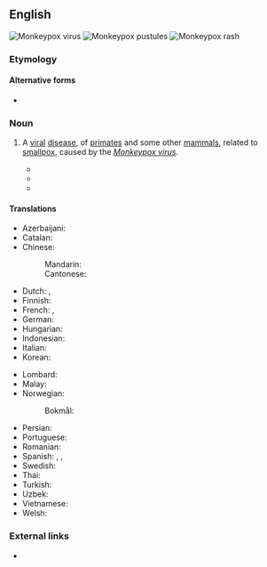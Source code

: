 {{also|monkey-pox|monkey pox}}
==English==
{{wikipedia|lang=en}}
{{commonscat}}
[[File:Two forms of the monkeypox virus (cropped).png|thumb|Monkeypox virus]]
[[File:MonkeyPoxCDC3.png|thumb|Monkeypox pustules]]
[[File:Monkeypox-Visuals-1200x675-02.jpg|thumb|Monkeypox rash]]
===Etymology===
{{compound|en|monkey|pox}}

====Alternative forms====
* {{alter|en|monkey-pox|monkey pox}}

===Noun===
{{en-noun|-}}

# {{lb|en|disease|nocat=1}} A [[viral]] [[disease]], of [[primate]]s and some other [[mammal]]s, related to [[smallpox]], caused by the ''[[Monkeypox virus]]''.
#: {{syn|en|mpox}}
#* {{quote-web
|en
|date=25 October 2018
|title=On the frontline against monkeypox in Central African Republic
|archiveurl=https://web.archive.org/web/20181025125919/https://www.france24.com/en/20181025-frontline-against-monkeypox-central-african-republic
|archivedate=25 October 2018
|work={{w|France 24}}
|text=In a remote southwestern pocket of the Central African Republic, doctor Patrick Karume and his small team are on the jungle frontline to quarantine a rare outbreak of '''monkeypox'''.}}
#* {{quote-web
|en
|date=July 16, 2021
|title=Dallas resident returns from Nigeria with case of monkeypox
|archiveurl=https://web.archive.org/web/20210716212815/https://apnews.com/article/lifestyle-health-africa-dallas-coronavirus-pandemic-15f2b68a8575d25454231d0d6108998b
|archivedate=16 July 2021
|work={{w|AP News}}
|text='''Monkeypox''' is a rare viral pox-like disease from the smallpox family, only milder. It can be transmitted through respiratory droplets, contact with body fluids or contact with an infected animal or animal products.<br>The first human case of '''monkeypox''' was recorded in 1970 in the Democratic Republic of Congo. The United States saw a large outbreak among humans in 2003 after the virus spread from imported African rodents to pet prairie dogs. However, this is believed to be the first '''monkeypox''' virus infection in a Texas resident, according to Dallas County health officials.}}
#* {{quote-journal|en|author=Joseph Goldstein|title=Officials Report a Possible Monkeypox Case in New York|work=The New York Times|date=2022-05-20|url=https://www.nytimes.com/2022/05/19/nyregion/monkeypox-case-ny.html|issn=0362-4331|passage=Clusters of '''monkeypox''' cases have recently been identified in Britain and Portugal, while Spain is investigating suspected cases of the virus.}}

====Translations====
{{trans-top|viral disease}}
* Azerbaijani: {{t|az|meymunçiçəyi}}
* Catalan: {{t|ca|verola del mico|f}}
* Chinese:
*: Mandarin: {{t|cmn|猴痘|tr=hóudòu}}
*: Cantonese: {{t|yue|猴痘|tr=hau4 dau6}}
* Dutch: {{t+|nl|apenpokken|p}}, {{t|nl|monkeypox}}
* Finnish: {{t+|fi|apinarokko}}
* French: {{t+|fr|variole du singe|f}}, {{t+|fr|variole simienne|f}}
* German: {{t|de|Affenpocken|p}}
* Hungarian: {{t+|hu|majomhimlő}}
* Indonesian: {{t+|id|cacar monyet}}
* Italian: {{t|it|vaiolo delle scimmie|m}}
* Korean: {{t|ko|원숭이두창}}
{{trans-mid}}
* Lombard: {{t|lmo|vareul de li símie|m}}
* Malay: {{t|ms|cacar monyet}}
* Norwegian:
*: Bokmål: {{t+|nb|apekopper|m-p}}
* Persian: {{t|fa|آبله‌میمون}}
* Portuguese: {{t|pt|varíola dos macacos|m}}
* Romanian: {{t|ro|variola maimuței|f}}
* Spanish: {{t|es|viruela del mono|f}}, {{t|es|viruela símica|f}}, {{t|es|viruela del simio|f}}
* Swedish: {{t+|sv|apkoppor|c}}
* Thai: {{t|th|ฝีดาษลิง}}
* Turkish: {{t|tr|maymun çiçeği}}
* Uzbek: {{t|uz|maymunchechak}}
* Vietnamese: {{t+|vi|đậu mùa khỉ}}
* Welsh: {{t|cy|brech y mwnci|m}}
{{trans-bottom}}

===External links===
* {{pedia|lang=en|2022 monkeypox outbreak}}

{{C|en|Viral diseases}}